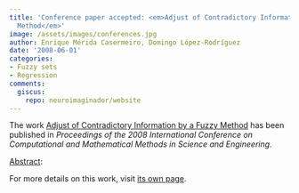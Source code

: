 ```yaml
---
title: 'Conference paper accepted: <em>Adjust of Contradictory Information by a Fuzzy
  Method</em>'
image: /assets/images/conferences.jpg
author: Enrique Mérida Casermeiro, Domingo López-Rodríguez
date: '2008-06-01'
categories:
- Fuzzy sets
- Regression
comments:
  giscus:
    repo: neuroimaginador/website
---
```


The work <u>Adjust of Contradictory Information by a Fuzzy Method</u> has been published in <em><em>Proceedings of the 2008 International Conference on Computational and Mathematical Methods in Science and Engineering</em></em>.

<u>Abstract</u>:








For more details on this work, visit <a href='/publications/conferences/2008-cmmse'>its own page</a>.
